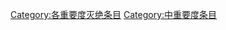 {{Articles by Importance|topic=灭绝|project=灭绝|format=toc}}
{{Wikipedia category}}
{{emptycat}}

[[Category:各重要度灭绝条目|Category:各重要度灭绝条目]]
[[Category:中重要度条目|Category:中重要度条目]]